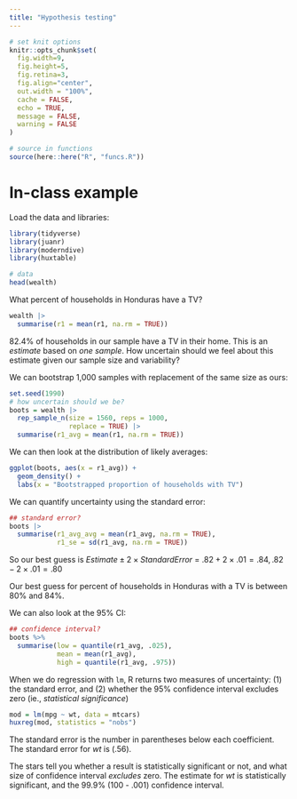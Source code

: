 ```yaml
---
title: "Hypothesis testing"
---
```




```r
# set knit options
knitr::opts_chunk$set(
  fig.width=9, 
  fig.height=5, 
  fig.retina=3,
  fig.align="center",
  out.width = "100%",
  cache = FALSE,
  echo = TRUE,
  message = FALSE, 
  warning = FALSE
)

# source in functions
source(here::here("R", "funcs.R"))

```




# In-class example

Load the data and libraries:

```r
library(tidyverse)
library(juanr)
library(moderndive)
library(huxtable)

# data
head(wealth)
```


What percent of households in Honduras have a TV?

```r
wealth |> 
  summarise(r1 = mean(r1, na.rm = TRUE))
```


82.4% of households in our sample have a TV in their home. This is an *estimate* based on *one sample*. How uncertain should we feel about this estimate given our sample size and variability? 

We can bootstrap 1,000 samples with replacement of the same size as ours:

```r
set.seed(1990)
# how uncertain should we be?
boots = wealth |> 
  rep_sample_n(size = 1560, reps = 1000, 
               replace = TRUE) |> 
  summarise(r1_avg = mean(r1, na.rm = TRUE))
```


We can then look at the distribution of likely averages:

```r

ggplot(boots, aes(x = r1_avg)) + 
  geom_density() + 
  labs(x = "Bootstrapped proportion of households with TV")
```


We can quantify uncertainty using the standard error:

```r
## standard error?
boots |> 
  summarise(r1_avg_avg = mean(r1_avg, na.rm = TRUE),
            r1_se = sd(r1_avg, na.rm = TRUE))
```

So our best guess is $Estimate \pm 2 \times StandardError$ = $.82 + 2 \times .01 = .84, .82 - 2 \times .01 = .80$

Our best guess for percent of households in Honduras with a TV is between 80% and 84%. 


We can also look at the 95% CI:

```r
## confidence interval?
boots %>% 
  summarise(low = quantile(r1_avg, .025),
            mean = mean(r1_avg), 
            high = quantile(r1_avg, .975))
```


When we do regression with `lm`, R returns two measures of uncertainty: (1) the standard error, and (2) whether the 95% confidence interval excludes zero (ie., *statistical significance*)


```r
mod = lm(mpg ~ wt, data = mtcars)
huxreg(mod, statistics = "nobs")
```


The standard error is the number in parentheses below each coefficient. The standard error for *wt* is (.56). 

The stars tell you whether a result is statistically significant or not, and what size of confidence interval *excludes* zero. The estimate for *wt* is statistically significant, and the 99.9% (100 - .001) confidence interval. 


